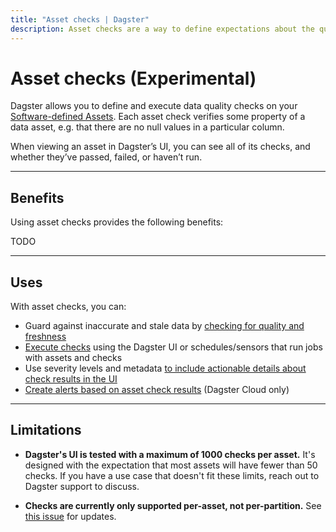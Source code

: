 ```yaml
---
title: "Asset checks | Dagster"
description: Asset checks are a way to define expectations about the quality of your data.
---
```


# Asset checks (Experimental)

Dagster allows you to define and execute data quality checks on your [Software-defined Assets](/concepts/assets/software-defined-assets). Each asset check verifies some property of a data asset, e.g. that there are no null values in a particular column.

When viewing an asset in Dagster’s UI, you can see all of its checks, and whether they’ve passed, failed, or haven’t run.

---

## Benefits

Using asset checks provides the following benefits:

TODO

---

## Uses

With asset checks, you can:

- Guard against inaccurate and stale data by [checking for quality and freshness](/concepts/assets/asset-checks/define-execute-asset-checks)
- [Execute checks](/concepts/assets/asset-checks/define-execute-asset-checks#executing-checks) using the Dagster UI or schedules/sensors that run jobs with assets and checks
- Use severity levels and metadata [to include actionable details about check results in the UI](/concepts/assets/asset-checks/define-execute-asset-checks#using-asset-check-results)
- [Create alerts based on asset check results](/dagster-cloud/managing-deployments/alerts) (Dagster Cloud only)

---

## Limitations

- **Dagster's UI is tested with a maximum of 1000 checks per asset.** It's designed with the expectation that most assets will have fewer than 50 checks. If you have a use case that doesn't fit these limits, reach out to Dagster support to discuss.

- **Checks are currently only supported per-asset, not per-partition.** See [this issue](https://github.com/dagster-io/dagster/issues/17005) for updates.
